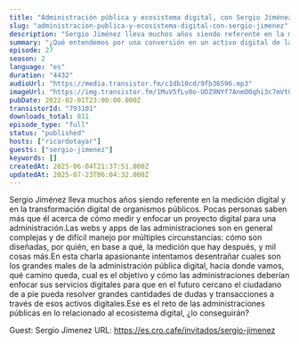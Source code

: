 ```yaml
---
title: "Administración pública y ecosistema digital, con Sergio Jiménez"
slug: "administracion-publica-y-ecosistema-digital-con-sergio-jimenez"
description: "Sergio Jiménez lleva muchos años siendo referente en la medición digital y en la transformación digital de organismos públicos. Pocas personas saben más que él acerca de cómo medir y enfocar un proyecto digital para una administración.Las webs y apps de las administraciones son en general complejas y de difícil manejo por múltiples circunstancias: cómo son diseñadas, por quién, en base a qué, la medición que hay después, y mil cosas más.En esta charla apasionante intentamos desentrañar cuales son los grandes males de la administración pública digital, hacia donde vamos, qué camino queda, cual es el objetivo y cómo las administraciones deberían enfocar sus servicios digitales para que en el futuro cercano el ciudadano de a pie pueda resolver grandes cantidades de dudas y transacciones a través de esos activos digitales.Ese es el reto de las administraciones públicas en lo relacionado al ecosistema digital, ¿lo conseguirán?\n\nGuest: Sergio Jimenez\nURL: https://es.cro.cafe/invitados/sergio-jimenez"
summary: "¿Qué entendemos por una conversión en un activo digital de la administración pública?, ¿por qué hacer cualquier cosa parece tan difícil en esas webs / apps? Hablamos con Sergio de todo esto con todo lujo de detalles."
episode: 27
season: 2
language: "es"
duration: "4432"
audioUrl: "https://media.transistor.fm/c1db10cd/9fb36596.mp3"
imageUrl: "https://img.transistor.fm/1MuV5fLv0o-UDZ9NYf7AnmO0qhi3c7mVt06CdykEuOk/rs:fill:0:0:1/w:3000/h:3000/q:60/aHR0cHM6Ly9pbWct/dXBsb2FkLXByb2R1/Y3Rpb24udHJhbnNp/c3Rvci5mbS83ZGRj/MDI4NTQ5ZmQxMWRh/NjIxNDllMTlmNGJl/M2ZiNy5wbmc.webp"
pubDate: 2022-02-01T23:00:00.000Z
transistorId: "793101"
downloads_total: 811
episode_type: "full"
status: "published"
hosts: ["ricardotayar"]
guests: ["sergio-jimenez"]
keywords: []
createdAt: 2025-06-04T21:37:51.000Z
updatedAt: 2025-07-23T06:04:32.000Z
---
```


Sergio Jiménez lleva muchos años siendo referente en la medición digital y en la transformación digital de organismos públicos. Pocas personas saben más que él acerca de cómo medir y enfocar un proyecto digital para una administración.Las webs y apps de las administraciones son en general complejas y de difícil manejo por múltiples circunstancias: cómo son diseñadas, por quién, en base a qué, la medición que hay después, y mil cosas más.En esta charla apasionante intentamos desentrañar cuales son los grandes males de la administración pública digital, hacia donde vamos, qué camino queda, cual es el objetivo y cómo las administraciones deberían enfocar sus servicios digitales para que en el futuro cercano el ciudadano de a pie pueda resolver grandes cantidades de dudas y transacciones a través de esos activos digitales.Ese es el reto de las administraciones públicas en lo relacionado al ecosistema digital, ¿lo conseguirán?

Guest: Sergio Jimenez
URL: https://es.cro.cafe/invitados/sergio-jimenez
